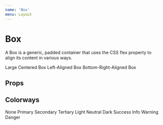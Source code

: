 ```yaml
---
name: 'Box'
menu: Layout
---
```




# Box

A Box is a generic, padded container that uses the CSS flex property to align its content in various ways.

<Playground>
    <Box colorway="primary" width="200px" height="200px" spacing="large">
      <span>Large Centered Box</span>
    </Box>
    <Box colorway="secondary" width="200px" height="200px" compact x="left">
      <span>Left-Aligned Box</span>
    </Box>
    <Box colorway="tertiary" width="200px" height="200px" x="right" y="bottom">
      <span style={{ width: '50px' }}>Bottom-Right-Aligned Box</span>
    </Box>
</Playground>

## Props

<Props of={Box} />

## Colorways

<Playground>
  <WrapperInline>
    <Box>None</Box>
  </WrapperInline>
  <WrapperInline>
    <Box colorway="primary">Primary</Box>
  </WrapperInline>
  <WrapperInline>
    <Box colorway="secondary">Secondary</Box>
  </WrapperInline>
  <WrapperInline>
    <Box colorway="tertiary">Tertiary</Box>
  </WrapperInline>
  <WrapperInline>
    <Box colorway="light">Light</Box>
  </WrapperInline>
  <WrapperInline>
    <Box colorway="neutral">Neutral</Box>
  </WrapperInline>
  <WrapperInline>
    <Box colorway="dark">Dark</Box>
  </WrapperInline>
  <WrapperInline>
    <Box colorway="success">Success</Box>
  </WrapperInline>
  <WrapperInline>
    <Box colorway="info">Info</Box>
  </WrapperInline>
  <WrapperInline>
    <Box colorway="warning">Warning</Box>
  </WrapperInline>
  <WrapperInline>
    <Box colorway="danger">Danger</Box>
  </WrapperInline>
</Playground>
